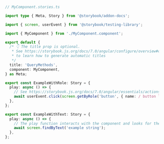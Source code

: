 ```ts
// MyComponent.stories.ts

import type { Meta, Story } from '@storybook/addon-docs';

import { screen, userEvent } from '@storybook/testing-library';

import { MyComponent } from './MyComponent.component';

export default {
  /* 👇 The title prop is optional.
   * See https://storybook.js.org/docs/7.0/angular/configure/overview#configure-story-loading
   * to learn how to generate automatic titles
   */
  title: 'QueryMethods',
  component: MyComponent,
} as Meta;

export const ExampleWithRole: Story = {
  play: async () => {
    // See https://storybook.js.org/docs/7.0/angular/essentials/actions#automatically-matching-args to learn how to setup logging in the Actions panel
    await userEvent.click(screen.getByRole('button', { name: / button label/i }));
  },
};

export const ExampleWithText: Story = {
  play: async () => {
    // The play function interacts with the component and looks for the text
    await screen.findByText('example string');
  },
};
```